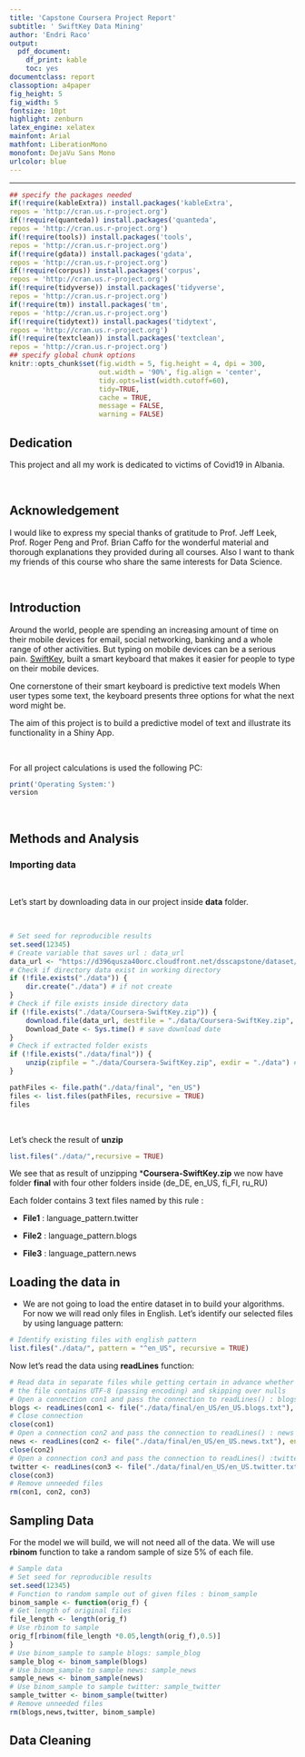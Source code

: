 ```yaml
---
title: 'Capstone Coursera Project Report'
subtitle: ' SwiftKey Data Mining'
author: 'Endri Raco'
output:
  pdf_document:
    df_print: kable
    toc: yes
documentclass: report
classoption: a4paper
fig_height: 5
fig_width: 5
fontsize: 10pt
highlight: zenburn
latex_engine: xelatex
mainfont: Arial
mathfont: LiberationMono
monofont: DejaVu Sans Mono
urlcolor: blue
---
```


---



```r
## specify the packages needed
if(!require(kableExtra)) install.packages('kableExtra', 
repos = 'http://cran.us.r-project.org')
if(!require(quanteda)) install.packages('quanteda', 
repos = 'http://cran.us.r-project.org')
if(!require(tools)) install.packages('tools', 
repos = 'http://cran.us.r-project.org')
if(!require(gdata)) install.packages('gdata', 
repos = 'http://cran.us.r-project.org')
if(!require(corpus)) install.packages('corpus', 
repos = 'http://cran.us.r-project.org')
if(!require(tidyverse)) install.packages('tidyverse', 
repos = 'http://cran.us.r-project.org')
if(!require(tm)) install.packages('tm', 
repos = 'http://cran.us.r-project.org')
if(!require(tidytext)) install.packages('tidytext', 
repos = 'http://cran.us.r-project.org')
if(!require(textclean)) install.packages('textclean', 
repos = 'http://cran.us.r-project.org')
## specify global chunk options
knitr::opts_chunk$set(fig.width = 5, fig.height = 4, dpi = 300,
                      out.width = '90%', fig.align = 'center',
                      tidy.opts=list(width.cutoff=60),
                      tidy=TRUE,
                      cache = TRUE,
                      message = FALSE,
                      warning = FALSE)
```

## Dedication

This project and all my work is dedicated to victims of Covid19 in Albania.

&nbsp;

## Acknowledgement

I would like to express my special thanks of gratitude to Prof. Jeff Leek, Prof. Roger Peng
and Prof. Brian Caffo for the wonderful material and thorough explanations they provided during all courses. Also I want to thank my friends of this course who share the same interests for Data Science. 

&nbsp;

## Introduction

Around the world, people are spending an increasing amount of time on their mobile devices for email, social networking, banking and a whole range of other activities. But typing on mobile devices can be a serious pain. [SwiftKey](https://www.microsoft.com/en-us/swiftkey), built a smart keyboard that makes it easier for people to type on their mobile devices. 

One cornerstone of their smart keyboard is predictive text models When user types some text,  the keyboard presents three options for what the next word might be. 

The aim of this project is to build  a predictive model of  text and illustrate its functionality in a Shiny App.

&nbsp;

For all project calculations is used the following PC:

```r
print('Operating System:')
version
```

&nbsp;

## Methods and Analysis
### Importing data

&nbsp;

Let's start by downloading data in our project inside **data** folder.

&nbsp;

```r
# Set seed for reproducible results
set.seed(12345)
# Create variable that saves url : data_url
data_url <- "https://d396qusza40orc.cloudfront.net/dsscapstone/dataset/Coursera-SwiftKey.zip"
# Check if directory data exist in working directory
if (!file.exists("./data")) {
    dir.create("./data") # if not create
}
# Check if file exists inside directory data
if (!file.exists("./data/Coursera-SwiftKey.zip")) {
    download.file(data_url, destfile = "./data/Coursera-SwiftKey.zip", mode = "wb") # if not download
    Download_Date <- Sys.time() # save download date
}
# Check if extracted folder exists
if (!file.exists("./data/final")) {
    unzip(zipfile = "./data/Coursera-SwiftKey.zip", exdir = "./data") # if not unzip 
}

pathFiles <- file.path("./data/final", "en_US")
files <- list.files(pathFiles, recursive = TRUE)
files
```
&nbsp;

Let's check the result of **unzip** 

```r
list.files("./data/",recursive = TRUE)
```

We see that as result of unzipping ***Coursera-SwiftKey.zip** we now have folder **final** with four other folders inside (de_DE, en_US, fi_FI, ru_RU)

Each folder contains 3 text files named by this rule :

  - **File1** : language_pattern.twitter

  - **File2** : language_pattern.blogs

  - **File3** : language_pattern.news


## Loading the data in

  - We are not going to load the entire dataset in to build your algorithms. For now we will read only files in English. Let's identify our selected files by using language pattern:
  
```r
# Identify existing files with english pattern
list.files("./data/", pattern = "^en_US", recursive = TRUE)
```
  
Now let's read the data using **readLines** function:


```r
# Read data in separate files while getting certain in advance whether
# the file contains UTF-8 (passing encoding) and skipping over nulls
# Open a connection con1 and pass the connection to readLines() : blogs
blogs <- readLines(con1 <- file("./data/final/en_US/en_US.blogs.txt"), encoding = "UTF-8", skipNul = TRUE)
# Close connection
close(con1)
# Open a connection con2 and pass the connection to readLines() : news
news <- readLines(con2 <- file("./data/final/en_US/en_US.news.txt"), encoding = "UTF-8", skipNul = TRUE)
close(con2)
# Open a connection con3 and pass the connection to readLines() :twitter
twitter <- readLines(con3 <- file("./data/final/en_US/en_US.twitter.txt"), encoding = "UTF-8", skipNul = TRUE)
close(con3)
# Remove unneeded files
rm(con1, con2, con3)
```

## Sampling Data

For the model we will build, we will not need all of the data. We will use **rbinom** function to take a random sample of size 5% of each file.

```r
# Sample data
# Set seed for reproducible results
set.seed(12345)
# Function to random sample out of given files : binom_sample
binom_sample <- function(orig_f) {
# Get length of original files
file_length <- length(orig_f)
# Use rbinom to sample
orig_f[rbinom(file_length *0.05,length(orig_f),0.5)]
}
# Use binom_sample to sample blogs: sample_blog
sample_blog <- binom_sample(blogs)
# Use binom_sample to sample news: sample_news
sample_news <- binom_sample(news)
# Use binom_sample to sample twitter: sample_twitter
sample_twitter <- binom_sample(twitter)
# Remove unneeded files
rm(blogs,news,twitter, binom_sample)
```


## Data Cleaning
